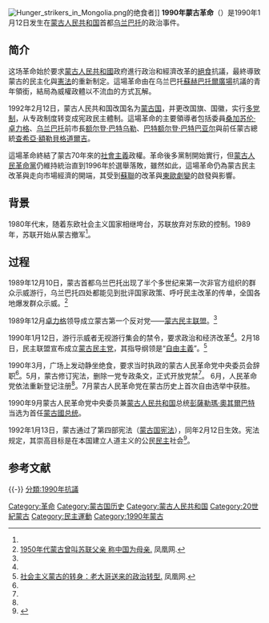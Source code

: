 {{Short description|Public protests for democracy in Mongolia}}{{Multiple issues|
{{Prose|time=2021-06-05T00:50:22+00:00}}
{{Expand language|1=en|2=ru|time=2021-06-05T00:50:22+00:00}}
}}
[[File:Hunger_strikers_in_Mongolia.png|thumb]]的绝食者]]
{{history of Mongolia}}
'''1990年蒙古革命'''（{{Lang-mn|Ардчилсан хувьсгал}}）是1990年1月12日发生在[[蒙古人民共和国|蒙古人民共和国]]首都[[乌兰巴托|乌兰巴托]]的政治事件。
==简介==
这场革命始於要求[[蒙古人民共和國|蒙古人民共和國]]政府進行政治和經濟改革的[[絕食|絕食]]抗議，最終導致蒙古的民主化與[[蒙古國憲法|憲法]]的重新制定。這場革命由在乌兰巴托[[蘇赫巴托爾廣場|蘇赫巴托爾廣場]]抗議的青年領銜，結局為威權政體以不流血的方式瓦解。

1992年2月12日，蒙古人民共和国改国名为[[蒙古国|蒙古国]]，并更改国旗、国徽，实行[[多党制|多党制]]，从专政制度转变成宪政民主體制。這場革命的主要領導者包括委員[[桑加苏伦·卓力格|桑加苏伦·卓力格]]、[[乌兰巴托|乌兰巴托]]前市長[[额尔登·巴特乌勒|额尔登·巴特乌勒]]、[[巴特额尔登·巴特巴亚尔|巴特额尔登·巴特巴亚尔]]與前任蒙古總統[[查希亞·額勒貝格道爾吉|查希亞·額勒貝格道爾吉]]。

這場革命終結了蒙古70年來的[[社會主義|社會主義]]政權。革命後多黨制開始實行，但[[蒙古人民革命黨|蒙古人民革命黨]]仍維持統治直到1996年於選舉落敗，雖然如此，這場革命仍為蒙古民主改革與走向市場經濟的開端，其受到[[蘇聯|蘇聯]]的改革與[[東歐劇變|東歐劇變]]的啟發與影響。

==背景==
1980年代末，随着东欧社会主义国家相继垮台，苏联放弃对东欧的控制。1989年，苏联开始从蒙古撤军<ref name="yy"/>。

==过程==
1989年12月10日，蒙古首都乌兰巴托出现了半个多世纪来第一次非官方组织的群众示威游行，乌兰巴托四处都能见到批评国家政策、呼吁民主改革的传单，全国各地爆发群众示威。<ref name="kk">[http://news.ifeng.com/history/zhongguoxiandaishi/detail_2010_06/13/1620325_0.shtml 1950年代蒙古曾叫苏联父亲 称中国为母亲.] {{Wayback|url=http://news.ifeng.com/history/zhongguoxiandaishi/detail_2010_06/13/1620325_0.shtml |date=20190502082845 }} 凤凰网.</ref>

1989年12月[[卓力格|卓力格]]领导成立蒙古第一个反对党——[[蒙古民主联盟|蒙古民主联盟]]。<ref name="yy"/>

1990年1月12日，游行示威者无视游行集会的禁令，要求政治和经济改革<ref name="yy" />。2月18日，民主联盟宣布成立[[民主黨_(蒙古國)|蒙古民主党]]，其指导纲领是“[[自由主義|自由主義]]”。<ref name="yy">[http://news.ifeng.com/fhzk/detail_2010_11/19/3164916_1.shtml 社会主义蒙古的转身：老大哥送来的政治转型.] {{Wayback|url=http://news.ifeng.com/fhzk/detail_2010_11/19/3164916_1.shtml |date=20190502082959 }} 凤凰网.</ref>

1990年3月，广场上发动静坐绝食，要求当时执政的蒙古人民革命党中央委员会辞职<ref name="kk"/>。5月，蒙古修订宪法，删除一党专政条文，正式开放党禁<ref name="yy"/>。
6月，人民革命党依法重新登记注册<ref name="yy"/>。7月蒙古人民革命党在蒙古历史上首次自由选举中获胜。

1990年9月蒙古人民革命党中央委员兼[[蒙古人民共和国|蒙古人民共和国]]总统[[彭薩勒瑪·奧其爾巴特|彭薩勒瑪·奧其爾巴特]]当选为首任[[蒙古总统|蒙古國总统]]。

1992年1月13日，蒙古通过了第四部宪法（[[蒙古国宪法|蒙古国宪法]]），同年2月12日生效。宪法规定，其崇高目标是在本国建立人道主义的公民[[民主|民主]]社会<ref>{{cite web|url=http://www.scspc.gov.cn/html/zls_80/gwyh_86/yazhou_Asia/2009/0626/48143.html|title=蒙古|publisher=四川人大|date=2009-06-26|accessdate=2013-04-04|archive-date=2016-03-04|archive-url=https://web.archive.org/web/20160304131133/http://www.scspc.gov.cn/html/zls_80/gwyh_86/yazhou_Asia/2009/0626/48143.html|dead-url=no}}</ref>。

==参考文献==
{{Reflist|2}}
{{-}}
{{冷戰}}
{{東歐劇變}}
[[Category:革命|Category:革命]]
[[Category:蒙古国历史|Category:蒙古国历史]]
[[Category:蒙古人民共和国|Category:蒙古人民共和国]]
[[Category:20世紀蒙古|Category:20世紀蒙古]]
[[Category:民主運動|Category:民主運動]]
[[分類:1990年抗議|分類:1990年抗議]]
[[Category:1990年蒙古|Category:1990年蒙古]]